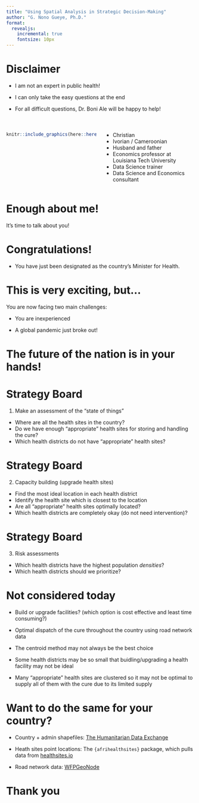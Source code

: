 ```yaml
---
title: "Using Spatial Analysis in Strategic Decision-Making"
author: "G. Nono Gueye, Ph.D."
format: 
  revealjs:
    incremental: true
    fontsize: 10px
---
```



# Disclaimer

- I am not an expert in public health!

- I can only take the easy questions at the end

- For all difficult questions, Dr. Boni Ale will be happy to help!



# 

:::: {.columns}

::: {.column width="50%"}
```r
knitr::include_graphics(here::here("2022-07-27_afrimapr/media/gueye_family_pic.jpeg"))
```
:::

::: {.column width="50%"}
- Christian
- Ivorian / Cameroonian
- Husband and father
- Economics professor at Louisiana Tech University
- Data Science trainer
- Data Science and Economics consultant
:::

::::

# Enough about me!

It's time to talk about you!


# Congratulations!

- You have just been designated as the country's Minister for Health.


# This is very exciting, but...

You are now facing two main challenges:

- You are inexperienced

- A global pandemic just broke out!


# The future of the nation is in your hands!


# Strategy Board

1. Make an assessment of the "state of things"

- Where are all the health sites in the country?
- Do we have enough "appropriate" health sites for storing and handling the cure?
- Which health districts do not have "appropriate" health sites?


# Strategy Board

2. Capacity building (upgrade health sites)

- Find the most ideal location in each health district
- Identify the health site which is closest to the location
- Are all "appropriate" health sites optimally located?
- Which health districts are completely okay (do not need intervention)?


# Strategy Board

3. Risk assessments

- Which health districts have the highest population *densities*?
- Which health districts should we prioritize?


# Not considered today {.scrollable}

- Build or upgrade facilities? (which option is cost effective and least time consuming?)

- Optimal dispatch of the cure throughout the country using road network data

- The centroid method may not always be the best choice

- Some health districts may be so small that buidling/upgrading a health facility may not be ideal

- Many "appropriate" health sites are clustered so it may not be optimal to supply all of them with the cure due to its limited supply


# Want to do the same for your country?

- Country + admin shapefiles: [The Humanitarian Data Exchange](https://data.humdata.org/)

- Heath sites point locations: The `{afrihealthsites}` package, which pulls data from [healthsites.io](https://www.healthsites.io/)

- Road network data: [WFPGeoNode](https://geonode.wfp.org/)


# Thank you